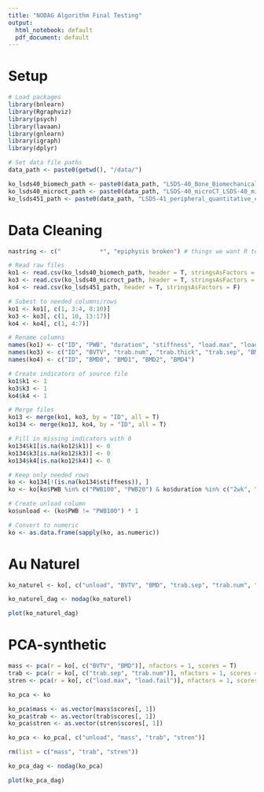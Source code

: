 ```yaml
---
title: "NODAG Algorithm Final Testing"
output:
  html_notebook: default
  pdf_document: default
---
```


# Setup
```r
# Load packages
library(bnlearn)
library(Rgraphviz)
library(psych)
library(lavaan)
library(gnlearn)
library(igraph)
library(dplyr)
```

```r
# Set data file paths
data_path <- paste0(getwd(), "/data/")

ko_lsds40_biomech_path <- paste0(data_path, "LSDS-40_Bone_Biomechanical_LDSD-40_biomechanical_KoTRANSFORMED.csv")
ko_lsds40_microct_path <- paste0(data_path, "LSDS-40_microCT_LSDS-40_microCT_KoTRANSFORMED.csv")
ko_lsds451_path <- paste0(data_path, "LSDS-41_peripheral_quantitative_computed_tomography_pQCT_LSDS-41_pQCT_KoTRANSFORMED.csv")
```

# Data Cleaning
```r
nastring <- c("           *", "epiphysis broken") # things we want R to read as NA

# Read raw files
ko1 <- read.csv(ko_lsds40_biomech_path, header = T, stringsAsFactors = F)
ko3 <- read.csv(ko_lsds40_microct_path, header = T, stringsAsFactors = F, na.strings = nastring)
ko4 <- read.csv(ko_lsds451_path, header = T, stringsAsFactors = F)

# Subest to needed columns/rows
ko1 <- ko1[, c(1, 3:4, 8:10)]
ko3 <- ko3[, c(1, 10, 13:17)]
ko4 <- ko4[, c(1, 4:7)]

# Rename columns
names(ko1) <- c("ID", "PWB", "duration", "stiffness", "load.max", "load.fail")
names(ko3) <- c("ID", "BVTV", "trab.num", "trab.thick", "trab.sep", "BMD", "cort.thick")
names(ko4) <- c("ID", "BMD0", "BMD1", "BMD2", "BMD4")

# Create indicators of source file
ko1$k1 <- 1
ko3$k3 <- 1
ko4$k4 <- 1

# Merge files
ko13 <- merge(ko1, ko3, by = "ID", all = T)
ko134 <- merge(ko13, ko4, by = "ID", all = T)

# Fill in missing indicators with 0
ko134$k1[is.na(ko12$k1)] <- 0
ko134$k3[is.na(ko12$k3)] <- 0
ko134$k4[is.na(ko12$k4)] <- 0

# Keep only needed rows
ko <- ko134[!(is.na(ko134$stiffness)), ]
ko <- ko[ko$PWB %in% c("PWB100", "PWB20") & ko$duration %in% c("2wk", "4wk"), ]

# Create unload column
ko$unload <- (ko$PWB != "PWB100") * 1

# Convert to numeric
ko <- as.data.frame(sapply(ko, as.numeric))
```

# Au Naturel
```r
ko_naturel <- ko[, c("unload", "BVTV", "BMD", "trab.sep", "trab.num", "load.max", "load.fail")]

ko_naturel_dag <- nodag(ko_naturel)

plot(ko_naturel_dag)
```

# PCA-synthetic
```r
mass <- pca(r = ko[, c("BVTV", "BMD")], nfactors = 1, scores = T)
trab <- pca(r = ko[, c("trab.sep", "trab.num")], nfactors = 1, scores = T)
stren <- pca(r = ko[, c("load.max", "load.fail")], nfactors = 1, scores = T)

ko_pca <- ko

ko_pca$mass <- as.vector(mass$scores[, 1])
ko_pca$trab <- as.vector(trab$scores[, 1])
ko_pca$stren <- as.vector(stren$scores[, 1])

ko_pca <- ko_pca[, c("unload", "mass", "trab", "stren")]

rm(list = c("mass", "trab", "stren"))

ko_pca_dag <- nodag(ko_pca)

plot(ko_pca_dag)
```

